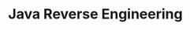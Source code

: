 ---
type: general
credit:
- Nathan Farlow
featured: false
location: Siebel CS 2405 + Zoom
recording: 'https://youtu.be/eqaxuqBhtMI'
slides: ./javare.pdf
tags:
- rev
- java
- bytecodeviewer
- deobfuscator
time_start: 2021-12-02T18:00:00.000000-06:00
title: Java Reverse Engineering
week_number: 14
---